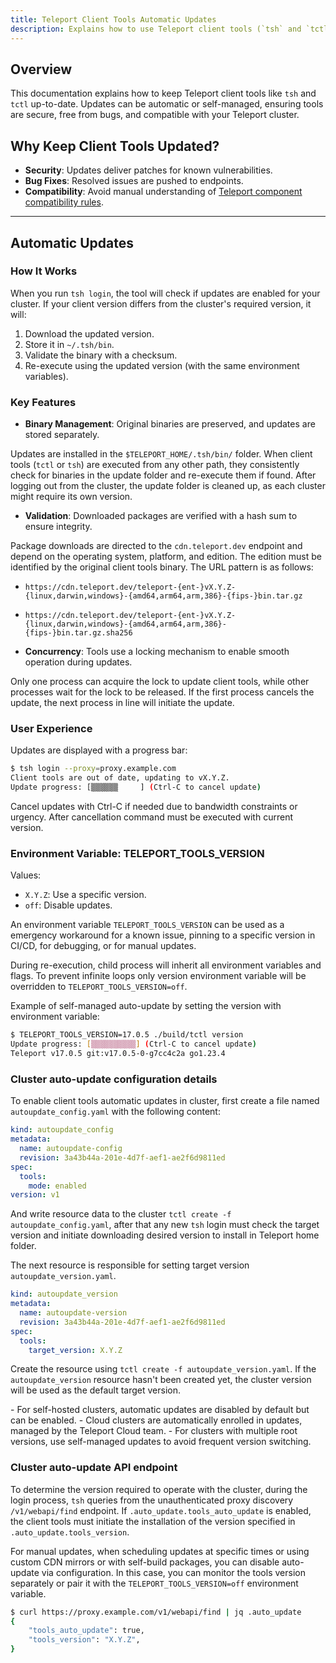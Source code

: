```yaml
---
title: Teleport Client Tools Automatic Updates
description: Explains how to use Teleport client tools (`tsh` and `tctl`) auto-updates.
---
```


## Overview

This documentation explains how to keep Teleport client tools like `tsh` and `tctl` up-to-date.
Updates can be automatic or self-managed, ensuring tools are secure, free from bugs,
and compatible with your Teleport cluster.

## Why Keep Client Tools Updated?

- **Security**: Updates deliver patches for known vulnerabilities.
- **Bug Fixes**: Resolved issues are pushed to endpoints.
- **Compatibility**: Avoid manual understanding of [Teleport component compatibility rules](https://goteleport.com/docs/upgrading/overview/#component-compatibility).

---

## Automatic Updates

### How It Works

When you run `tsh login`, the tool will check if updates are enabled for your cluster.
If your client version differs from the cluster's required version, it will:

1. Download the updated version.
2. Store it in `~/.tsh/bin`.
3. Validate the binary with a checksum.
4. Re-execute using the updated version (with the same environment variables).

### Key Features

- **Binary Management**: Original binaries are preserved, and updates are stored separately.

Updates are installed in the `$TELEPORT_HOME/.tsh/bin/` folder. When client tools (`tctl` or `tsh`) are executed
from any other path, they consistently check for binaries in the update folder and re-execute them if found.
After logging out from the cluster, the update folder is cleaned up, as each cluster might require its own version.

- **Validation**: Downloaded packages are verified with a hash sum to ensure integrity.

Package downloads are directed to the `cdn.teleport.dev` endpoint and depend on the operating system,
platform, and edition. The edition must be identified by the original client tools binary.
The URL pattern is as follows:
- `https://cdn.teleport.dev/teleport-{ent-}vX.Y.Z-{linux,darwin,windows}-{amd64,arm64,arm,386}-{fips-}bin.tar.gz`
- `https://cdn.teleport.dev/teleport-{ent-}vX.Y.Z-{linux,darwin,windows}-{amd64,arm64,arm,386}-{fips-}bin.tar.gz.sha256`

- **Concurrency**: Tools use a locking mechanism to enable smooth operation during updates.

Only one process can acquire the lock to update client tools, while other processes wait for the lock to be released.
If the first process cancels the update, the next process in line will initiate the update.

### User Experience

Updates are displayed with a progress bar:
```bash
$ tsh login --proxy=proxy.example.com
Client tools are out of date, updating to vX.Y.Z.
Update progress: [▒▒▒▒▒▒     ] (Ctrl-C to cancel update)
```
Cancel updates with Ctrl-C if needed due to bandwidth constraints or urgency. After cancellation command must
be executed with current version.

### Environment Variable: TELEPORT_TOOLS_VERSION
Values:
- `X.Y.Z`: Use a specific version.
- `off`: Disable updates.

An environment variable `TELEPORT_TOOLS_VERSION` can be used as a emergency workaround for a known issue,
pinning to a specific version in CI/CD, for debugging, or for manual updates.

During re-execution, child process will inherit all environment variables and flags. To prevent infinite loops
only version environment variable will be overridden to `TELEPORT_TOOLS_VERSION=off`.

Example of self-managed auto-update by setting the version with environment variable:
```bash
$ TELEPORT_TOOLS_VERSION=17.0.5 ./build/tctl version
Update progress: [▒▒▒▒▒▒▒▒▒▒] (Ctrl-C to cancel update)
Teleport v17.0.5 git:v17.0.5-0-g7cc4c2a go1.23.4
````

### Cluster auto-update configuration details

To enable client tools automatic updates in cluster, first create a file named `autoupdate_config.yaml` with the following content:

```yaml
kind: autoupdate_config
metadata:
  name: autoupdate-config
  revision: 3a43b44a-201e-4d7f-aef1-ae2f6d9811ed
spec:
  tools:
    mode: enabled
version: v1
```

And write resource data to the cluster `tctl create -f autoupdate_config.yaml`, after that any new `tsh` login must
check the target version and initiate downloading desired version to install in Teleport home folder.

The next resource is responsible for setting target version `autoupdate_version.yaml`.

```yaml
kind: autoupdate_version
metadata:
  name: autoupdate-version
  revision: 3a43b44a-201e-4d7f-aef1-ae2f6d9811ed
spec:
  tools:
    target_version: X.Y.Z
```

Create the resource using `tctl create -f autoupdate_version.yaml`.
If the `autoupdate_version` resource hasn't been created yet, the cluster version will be used as the default target version.

<Admonition type="note">
    - For self-hosted clusters, automatic updates are disabled by default but can be enabled.
    - Cloud clusters are automatically enrolled in updates, managed by the Teleport Cloud team.
    - For clusters with multiple root versions, use self-managed updates to avoid frequent version switching.
</Admonition>

### Cluster auto-update API endpoint

To determine the version required to operate with the cluster, during the login process, `tsh` queries from the
unauthenticated proxy discovery `/v1/webapi/find` endpoint. If `.auto_update.tools_auto_update` is enabled, the
client tools must initiate the installation of the version specified in `.auto_update.tools_version`.

For manual updates, when scheduling updates at specific times or using custom CDN mirrors or with self-build packages,
you can disable auto-update via configuration. In this case, you can monitor the tools version separately
or pair it with the `TELEPORT_TOOLS_VERSION=off` environment variable.

```bash
$ curl https://proxy.example.com/v1/webapi/find | jq .auto_update
{
    "tools_auto_update": true,
    "tools_version": "X.Y.Z",
}
```
